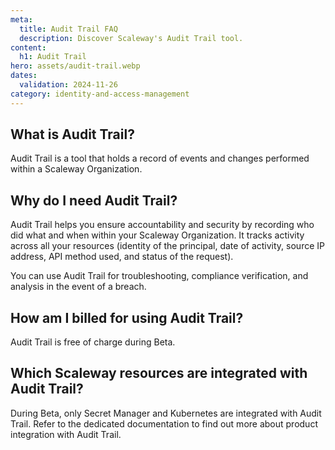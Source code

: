 ```yaml
---
meta:
  title: Audit Trail FAQ
  description: Discover Scaleway's Audit Trail tool.
content:
  h1: Audit Trail
hero: assets/audit-trail.webp
dates:
  validation: 2024-11-26
category: identity-and-access-management
---
```


## What is Audit Trail?

Audit Trail is a tool that holds a record of events and changes performed within a Scaleway Organization.

## Why do I need Audit Trail?

Audit Trail helps you ensure accountability and security by recording who did what and when within your Scaleway Organization. It tracks activity across all your resources (identity of the principal, date of activity, source IP address, API method used, and status of the request).

You can use Audit Trail for troubleshooting, compliance verification, and analysis in the event of a breach.

## How am I billed for using Audit Trail?

Audit Trail is free of charge during Beta.

## Which Scaleway resources are integrated with Audit Trail?

During Beta, only Secret Manager and Kubernetes are integrated with Audit Trail. Refer to the dedicated documentation to find out more about product integration with Audit Trail.